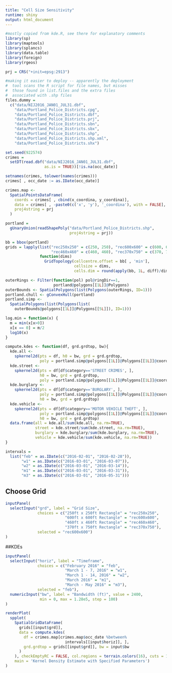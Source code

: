 ```yaml
---
title: "Cell Size Sensitivity"
runtime: shiny
output: html_document
---
```


```r
#mostly copied from kde.R, see there for explanatory comments
library(sp)
library(maptools)
library(splancs)
library(data.table)
library(foreign)
library(rgeos)

prj = CRS("+init=epsg:2913")

#making it easier to deploy -- apparently the deployment
#  tool scans the R script for file names, but misses
#  those found in list.files and the extra files
#  associated with .shp files
files.dummy = 
  c("data/NIJ2016_JAN01_JUL31.dbf",
    "data/Portland_Police_Districts.cpg",
    "data/Portland_Police_Districts.dbf", 
    "data/Portland_Police_Districts.prj", 
    "data/Portland_Police_Districts.sbn",
    "data/Portland_Police_Districts.sbx", 
    "data/Portland_Police_Districts.shp", 
    "data/Portland_Police_Districts.shp.xml",
    "data/Portland_Police_Districts.shx")

set.seed(922574)
crimes = 
  setDT(read.dbf("data/NIJ2016_JAN01_JUL31.dbf", 
                 as.is = TRUE))[!is.na(occ_date)]

setnames(crimes, tolower(names(crimes)))
crimes[ , occ_date := as.IDate(occ_date)]

crimes.map <-
  SpatialPointsDataFrame(
    coords = crimes[ , cbind(x_coordina, y_coordina)],
    data = crimes[ , -paste0(c('x', 'y'), '_coordina'), with = FALSE],
    proj4string = prj
  )

portland = 
  gUnaryUnion(readShapePoly("data/Portland_Police_Districts.shp",
                            proj4string = prj))

bb = bbox(portland)
grids = lapply(list("rec250x250" = c(250, 250), "rec600x600" = c(600, 600), 
                    "rec460x460" = c(460, 460), "rec370x750" = c(370, 750)),
               function(dims) 
                 GridTopology(cellcentre.offset = bb[ , 'min'],
                              cellsize = dims,
                              cells.dim = round(apply(bb, 1L, diff)/dims)))

outerRings <- Filter(function(pol) pol@ringDir==1, 
                     portland@polygons[[1L]]@Polygons)
outerBounds <- SpatialPolygons(list(Polygons(outerRings, ID=1)))
portland.chull <- gConvexHull(portland)
portland.simp <- 
  SpatialPolygons(list(Polygons(list(
    outerBounds@polygons[[1L]]@Polygons[[5L]]), ID=1)))

log.min = function(x) {
  m = min(x[x>0])
  x[x == 0] = m/2
  log10(x)
}

compute.kdes <- function(df, grd.grdtop, bw){
  kde.all <- 
    spkernel2d(pts = df, h0 = bw, grd = grd.grdtop,
               poly = portland.simp@polygons[[1L]]@Polygons[[1L]]@coords)
  kde.street <-
    spkernel2d(pts = df[df$category=='STREET CRIMES', ],
               h0 = bw, grd = grd.grdtop,
               poly = portland.simp@polygons[[1L]]@Polygons[[1L]]@coords)
  kde.burglary <- 
    spkernel2d(pts = df[df$category=='BURGLARY', ], 
               poly = portland.simp@polygons[[1L]]@Polygons[[1L]]@coords, 
               h0 = bw, grd = grd.grdtop)
  kde.vehicle <- 
    spkernel2d(pts = df[df$category=='MOTOR VEHICLE THEFT', ], 
               poly = portland.simp@polygons[[1L]]@Polygons[[1L]]@coords, 
               h0 = bw, grd = grd.grdtop)
  data.frame(all = kde.all/sum(kde.all, na.rm=TRUE), 
             street = kde.street/sum(kde.street, na.rm=TRUE), 
             burglary = kde.burglary/sum(kde.burglary, na.rm=TRUE), 
             vehicle = kde.vehicle/sum(kde.vehicle, na.rm=TRUE))
}

intervals = 
  list("feb" = as.IDate(c("2016-02-01", "2016-02-28")),
       "w1" = as.IDate(c("2016-03-01", "2016-03-07")),
       "w2" = as.IDate(c("2016-03-01", "2016-03-14")),
       "m1" = as.IDate(c("2016-03-01", "2016-03-31")),
       "m3" = as.IDate(c("2016-03-01", "2016-05-31")))
```

## Choose Grid

```r
inputPanel(
  selectInput("grd", label = "Grid Size",
              choices = c("250ft x 250ft Rectangle" = "rec250x250",
                          "600ft x 600ft Rectangle" = "rec600x600",
                          "460ft x 460ft Rectangle" = "rec460x460",
                          "370ft x 750ft Rectangle" = "rec370x750"),
              selected = "rec600x600")
)
```

##KDEs

```r
inputPanel(
  selectInput("horiz", label = "Timeframe",
              choices = c("February 2016" = "feb",
                          "March 1 - 7, 2016" = "w1",
                          "March 1 - 14, 2016" = "w2",
                          "March 2016" = "m1",
                          "March - May 2016" = "m3"),
              selected = "feb"),
  numericInput("bw", label = "Bandwidth (ft)", value = 2400,
               min = 0, max = 1.28e5, step = 100)
)

renderPlot(
  spplot(
    SpatialGridDataFrame(
      grids[[input$grd]], 
      data = compute.kdes(
        df = crimes.map[crimes.map$occ_date %between% 
                          intervals[[input$horiz]], ],
        grd.grdtop = grids[[input$grd]], bw = input$bw
      )
    ), checkEmptyRC = FALSE, col.regions = terrain.colors(16), cuts = 15,
    main = 'Kernel Density Estimate with Specified Parameters')
)
```

